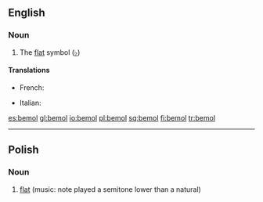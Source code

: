 {{also|bémol}}
==English==

===Noun===
{{en-noun}}

# {{music}} The [[flat]] symbol ([[♭]])

====Translations====
{{trans-top|bemol}}
* French: {{t+|fr|bémol|m}}
{{trans-mid}}
* Italian: {{t-|it|bemolle|m}}
{{trans-bottom}}

[[es:bemol]]
[[gl:bemol]]
[[io:bemol]]
[[pl:bemol]]
[[sq:bemol]]
[[fi:bemol]]
[[tr:bemol]]

----
{{rfc-auto|sort languages}}
==Polish==
{{wikipedia|lang=pl}}

===Noun===
{{infl|pl|noun|g=m}}

# [[flat]] (music: note played a semitone lower than a natural)

{{tbot entry|Polish|flat|2009|April|pl}}